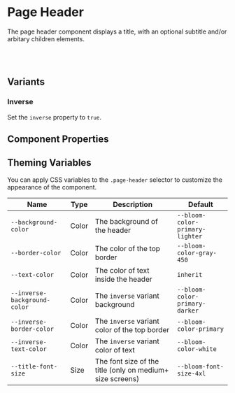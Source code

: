 
# Page Header

The page header component displays a title, with an optional subtitle and/or arbitary children elements.

<Canvas>
  <Story id="headers-page-header--with-content" />
</Canvas>

<br />
<br />

## Variants

### Inverse

Set the `inverse` property to `true`.

<Canvas>
  <Story id="headers-page-header--inversed" />
</Canvas>

## Component Properties

<ArgsTable of={PageHeader} />

## Theming Variables

<Canvas>
  <Story id="headers-page-header--style-overrides" />
</Canvas>

You can apply CSS variables to the `.page-header` selector to customize the appearance of the component.

| Name                         | Type  | Description                                               | Default                         |
| ---------------------------- | ----- | --------------------------------------------------------- | ------------------------------- |
| `--background-color`         | Color | The background of the header                              | `--bloom-color-primary-lighter` |
| `--border-color`             | Color | The color of the top border                               | `--bloom-color-gray-450`        |
| `--text-color`               | Color | The color of text inside the header                       | `inherit`                       |
| `--inverse-background-color` | Color | The `inverse` variant background                          | `--bloom-color-primary-darker`  |
| `--inverse-border-color`     | Color | The `inverse` variant color of the top border             | `--bloom-color-primary`         |
| `--inverse-text-color`       | Color | The `inverse` variant color of text                       | `--bloom-color-white`           |
| `--title-font-size`          | Size  | The font size of the title (only on medium+ size screens) | `--bloom-font-size-4xl`         |
